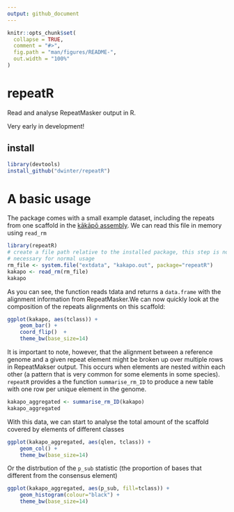 ```yaml
---
output: github_document
---
```


<!-- README.md is generated from README.Rmd. Please edit that file -->

```r
knitr::opts_chunk$set(
  collapse = TRUE,
  comment = "#>",
  fig.path = "man/figures/README-",
  out.width = "100%"
)
```

# repeatR

Read and analyse RepeatMasker output in R. 

Very early in development!

## install

```r
library(devtools)
install_github("dwinter/repeatR")
```

# A basic usage

The package comes with a small example dataset, including the repeats from one
scaffold in the [kākāpō assembly](https://www.ncbi.nlm.nih.gov/assembly/GCF_004027225.2/).
We can read this file in memory using `read_rm`

```r
library(repeatR)
# create a file path relative to the installed package, this step is not
# necessary for normal usage
rm_file <- system.file("extdata", "kakapo.out", package="repeatR")
kakapo <- read_rm(rm_file)
kakapo
```

As you can see, the function reads tdata and returns a `data.frame` with the
alignment information from RepeatMasker.We can now quickly look at the 
composition of the repeats alignments on this scaffold:

```r
ggplot(kakapo, aes(tclass)) + 
    geom_bar() + 
    coord_flip()  + 
    theme_bw(base_size=14) 
```

It is important to note, however, that the alignment between a reference genome
and a given repeat element might be broken up over multiple rows in RepeatMakser
output. This occurs when elements are nested within each other (a pattern that
is very common for some elements in some species). `repeatR` provides a the
function `summarise_rm_ID` to produce a new table with one row per unique
element in the genome.

```r
kakapo_aggregated <- summarise_rm_ID(kakapo)
kakapo_aggregated
```

With this data, we can start to analyse the total amount of the scaffold covered
by elements of different classes

```r
ggplot(kakapo_aggregated, aes(qlen, tclass)) +
    geom_col() +
    theme_bw(base_size=14) 
```

Or the distrbution of the `p_sub` statistic (the proportion of bases that
different from the consensus element)

```r
ggplot(kakapo_aggregated, aes(p_sub, fill=tclass)) +
    geom_histogram(colour="black") +
    theme_bw(base_size=14) 
```

